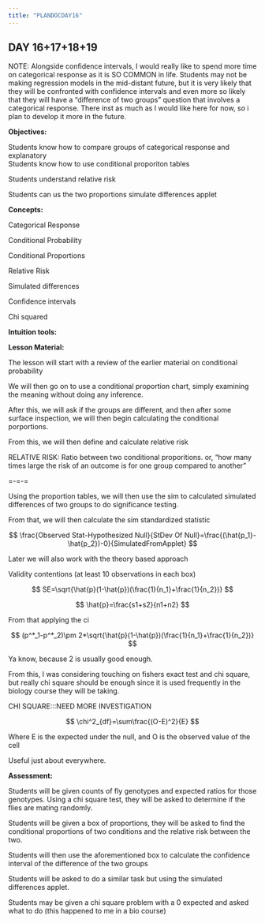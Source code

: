 ```yaml
---
title: "PLANDOCDAY16"
---
```


## DAY 16+17+18+19

NOTE: Alongside confidence intervals, I would really like to spend more time on categorical response as it is SO COMMON in life. Students may not be making regression models in the mid-distant future, but it is very likely that they will be confronted with confidence intervals and even more so likely that they will have a "difference of two groups" question that involves a categorical response. There inst as much as I would like here for now, so i plan to develop it more in the future.

**Objectives:**

Students know how to compare groups of categorical response and explanatory\
Students know how to use conditional proporiton tables

Students understand relative risk

Students can us the two proportions simulate differences applet

**Concepts:**

Categorical Response

Conditional Probability

Conditional Proportions

Relative Risk

Simulated differences

Confidence intervals

Chi squared

**Intuition tools:**

**Lesson Material:**

The lesson will start with a review of the earlier material on conditional probability

We will then go on to use a conditional proportion chart, simply examining the meaning without doing any inference.

After this, we will ask if the groups are different, and then after some surface inspection, we will then begin calculating the conditional porportions.

From this, we will then define and calculate relative risk

RELATIVE RISK: Ratio between two conditional proporitions. or, "how many times large the risk of an outcome is for one group compared to another"

=-=-=

Using the proportion tables, we will then use the sim to calculated simulated differences of two groups to do significance testing.

From that, we will then calculate the sim standardized statistic

$$
\frac{Observed Stat-Hypothesized Null}{StDev Of Null}=\frac{(\hat{p_1}-\hat{p_2})-0}{SimulatedFromApplet}
$$

Later we will also work with the theory based approach

Validity contentions (at least 10 observations in each box)

$$
SE=\sqrt{\hat{p}(1-\hat{p})(\frac{1}{n_1}+\frac{1}{n_2})}
$$

$$
\hat{p}=\frac{s1+s2}{n1+n2}
$$

From that applying the ci

$$
(p^*_1-p^*_2)\pm 2*\sqrt{\hat{p}(1-\hat{p})(\frac{1}{n_1}+\frac{1}{n_2})}
$$

Ya know, because 2 is usually good enough.

From this, I was considering touching on fishers exact test and chi square, but really chi square should be enough since it is used frequently in the biology course they will be taking.

CHI SQUARE:::NEED MORE INVESTIGATION

$$
\chi^2_{df}=\sum\frac{(O-E)^2}{E}
$$

Where E is the expected under the null, and O is the observed value of the cell

Useful just about everywhere.

**Assessment:**

Students will be given counts of fly genotypes and expected ratios for those genotypes. Using a chi square test, they will be asked to determine if the flies are mating randomly.

Students will be given a box of proportions, they will be asked to find the conditional proportions of two conditions and the relative risk between the two.

Students will then use the aforementioned box to calculate the confidence interval of the difference of the two groups

Students will be asked to do a similar task but using the simulated differences applet.

Students may be given a chi square problem with a 0 expected and asked what to do (this happened to me in a bio course)
